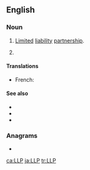 ==English==
{{slim-wikipedia}}

===Noun===
{{en-noun}}

# {{lb|en|business|legal}} [[limited|Limited]] [[liability]] [[partnership]].
# {{lb|en|computing}} {{initialism of|Laser light plane|lang=en}}

====Translations====
{{trans-top|limited liability partnership}}
* French: {{t|fr|S.R.L.}}
{{trans-mid}}
{{trans-bottom}}

{{trans-top|laser light plane}}
{{trans-mid}}
{{trans-bottom}}

====See also====
* {{l|en|LP}}
* {{l|en|LLLP}}
* {{l|en|LLC}}

===Anagrams===
* {{l|en|PLL}}

[[ca:LLP]]
[[ja:LLP]]
[[tr:LLP]]